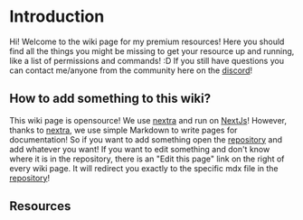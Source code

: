 
# Introduction

Hi! Welcome to the wiki page for my premium resources!
Here you should find all the things you might be missing to get your resource up and running,
like a list of permissions and commands! :D If you still have questions you can contact me/anyone
from the community here on the [discord](https://discord.gg/zj72haU7gN)!

## How to add something to this wiki?
This wiki page is opensource! We use [nextra](https://nextra.site/) and run on [NextJs](https://nextjs.org/)!
However, thanks to [nextra](https://nextra.site/), we use simple Markdown to write pages for documentation!
So if you want to add something open the [repository](https://github.com/Vladimir-Urik/free-resources-docs) and add whatever you want!
If you want to edit something and don't know where it is in the repository, there is an "Edit this page" link on the right
of every wiki page. It will redirect you exactly to the specific mdx file in the [repository](https://github.com/Vladimir-Urik/free-resources-docs)!


## Resources
<Cards>
    <Card
        title="🦦 SimpleFAQPlus"
        href="/simplefaqplus"
    />
</Cards>